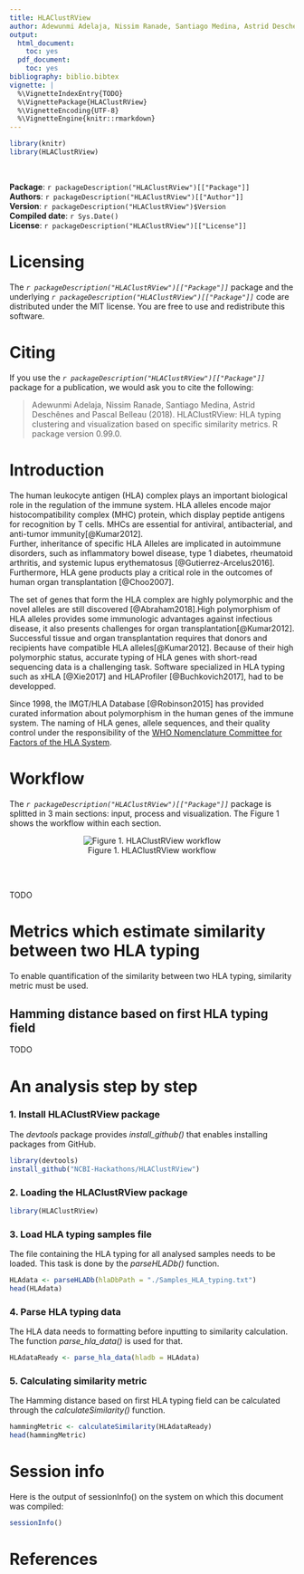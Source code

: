 ```yaml
---
title: HLAClustRView
author: Adewunmi Adelaja, Nissim Ranade, Santiago Medina, Astrid Deschenes and Pascal Belleau
output:
  html_document:
    toc: yes
  pdf_document:
    toc: yes
bibliography: biblio.bibtex
vignette: |
  %\VignetteIndexEntry{TODO}     
  %\VignettePackage{HLAClustRView}
  %\VignetteEncoding{UTF-8}
  %\VignetteEngine{knitr::rmarkdown} 
---
```


```r
library(knitr)
library(HLAClustRView)
```

<br />

**Package**: `r packageDescription("HLAClustRView")[["Package"]]` <br />
**Authors**: `r packageDescription("HLAClustRView")[["Author"]]` <br />
**Version**: `r packageDescription("HLAClustRView")$Version` <br />
**Compiled date**: `r Sys.Date()` <br />
**License**: `r packageDescription("HLAClustRView")[["License"]]` <br />


# Licensing  #

The *`r packageDescription("HLAClustRView")[["Package"]]`* package and the 
underlying *`r packageDescription("HLAClustRView")[["Package"]]`* code 
are distributed under the MIT license. You are free to use and 
redistribute this software.

# Citing #

If you use the *`r packageDescription("HLAClustRView")[["Package"]]`* package 
for a publication, we would ask you to cite the following:

> Adewunmi Adelaja, Nissim Ranade, Santiago Medina,  Astrid Deschênes and Pascal Belleau (2018). HLAClustRView: HLA typing clustering and
  visualization based on specific similarity metrics. R package version 0.99.0.

# Introduction #

The human leukocyte antigen (HLA) complex plays an important biological role in 
the regulation of the immune system. HLA alleles encode major histocompatibility complex (MHC) protein, which display peptide antigens for recognition by T cells. MHCs are essential for antiviral, antibacterial, and anti-tumor immunity[@Kumar2012].  
Further, inheritance of specific HLA Alleles are implicated in autoimmune disorders, such as inflammatory bowel disease, type 1 diabetes, rheumatoid arthritis, and systemic lupus erythematosus [@Gutierrez-Arcelus2016]. Furthermore, HLA gene products play a critical role in the outcomes of human organ transplantation [@Choo2007]. 

The set of genes that form the HLA complex are highly polymorphic and the 
novel alleles are still discovered [@Abraham2018].High polymorphism of HLA alleles provides some immunologic advantages against infectious disease, it also presents challenges for organ transplantation[@Kumar2012]. Successful tissue and organ transplantation requires that donors and recipients have compatible HLA alleles[@Kumar2012]. Because of their high polymorphic status, accurate typing of HLA genes with short-read sequencing 
data is a challenging task. Software specialized in HLA typing such
as xHLA [@Xie2017] and HLAProfiler [@Buchkovich2017], had to be developped. 

Since 1998, the IMGT/HLA Database [@Robinson2015] has provided curated 
information about polymorphism in the human genes of the immune system.
The naming of HLA genes, allele sequences, and their quality control under the 
responsibility of the [WHO Nomenclature Committee for Factors of the HLA System](http://hla.alleles.org/nomenclature/committee.html).

# Workflow #

The *`r packageDescription("HLAClustRView")[["Package"]]`* package is splitted
in 3 main sections: input, process and visualization. The Figure 1 shows the
workflow within each section. 

<center>

![Figure 1. HLAClustRView workflow](HLAdesign.jpg "HLAClustRView design")

</center>


<br>
<br>

TODO

# Metrics which estimate similarity between two HLA typing 

To enable quantification of the similarity between two HLA typing, similarity
metric must be used.

## Hamming distance based on first HLA typing field 

TODO

# An analysis step by step #

### 1. Install HLAClustRView package

The *devtools* package provides *install_github()* that enables installing 
packages from GitHub.

```r
library(devtools)
install_github("NCBI-Hackathons/HLAClustRView")
```

### 2. Loading the HLAClustRView package

```r
library(HLAClustRView)
```

### 3. Load HLA typing samples file

The file containing the HLA typing for all analysed samples needs to be loaded.
This task is done by the *parseHLADb()* function.

```r
HLAdata <- parseHLADb(hlaDbPath = "./Samples_HLA_typing.txt")
head(HLAdata)
```

### 4. Parse HLA typing data

The HLA data needs to formatting before inputting to similarity calculation. 
The function *parse_hla_data()* is used for that.

```r
HLAdataReady <- parse_hla_data(hladb = HLAdata)
```

### 5. Calculating similarity metric

The Hamming distance based on first HLA typing field can be calculated through
the *calculateSimilarity()* function.

```r
hammingMetric <- calculateSimilarity(HLAdataReady)
head(hammingMetric)
```

# Session info

Here is the output of sessionInfo() on the system on which this document 
was compiled:

```r
sessionInfo()
```


# References


